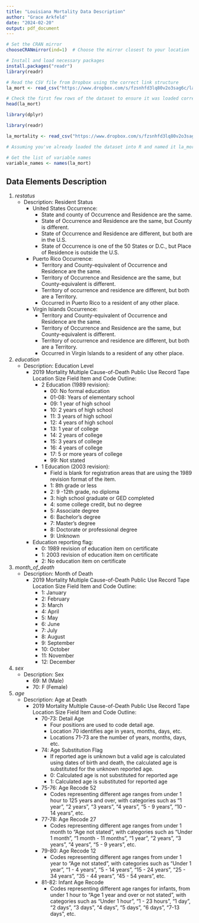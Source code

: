 ```yaml
---
title: "Louisiana Mortality Data Description"
author: "Grace Arkfeld"
date: "2024-02-20"
output: pdf_document
---
```

```r
# Set the CRAN mirror
chooseCRANmirror(ind=1)  # Choose the mirror closest to your location

# Install and load necessary packages
install.packages("readr")
library(readr)

# Read the CSV file from Dropbox using the correct link structure
la_mort <- read_csv("https://www.dropbox.com/s/fzsnhfd3lq80v2o3sag6c/la_mort.csv?dl=1")

# Check the first few rows of the dataset to ensure it was loaded correctly
head(la_mort)
```
```r
library(dplyr)
```
```r
library(readr)
```
```r
la_mortality <- read_csv("https://www.dropbox.com/s/fzsnhfd3lq80v2o3sag6c/la_mort.csv?dl=1/LA_Mortality_File.csv")
```
```r
# Assuming you've already loaded the dataset into R and named it la_mort

# Get the list of variable names
variable_names <- names(la_mort)
```
## Data Elements Description

1. *restatus*  
   - Description: Resident Status
     - United States Occurrence:
         - State and county of Occurrence and Residence are the same.
         - State of Occurrence and Residence are the same, but County is different.
         - State of Occurrence and Residence are different, but both are in the U.S.
         - State of Occurrence is one of the 50 States or D.C., but Place of Residence is outside the U.S.
     - Puerto Rico Occurrence:
         - Territory and County-equivalent of Occurrence and Residence are the same.
         - Territory of Occurrence and Residence are the same, but County-equivalent is different.
         - Territory of occurrence and residence are different, but both are a Territory.
         - Occurred in Puerto Rico to a resident of any other place.
     - Virgin Islands Occurrence:
         - Territory and County-equivalent of Occurrence and Residence are the same.
         - Territory of Occurrence and Residence are the same, but County-equivalent is different.
         - Territory of occurrence and residence are different, but both are a Territory.
         - Occurred in Virgin Islands to a resident of any other place.

2. *education*  
   - Description: Education Level
     - 2019 Mortality Multiple Cause-of-Death Public Use Record Tape Location Size Field Item and Code Outline:
         - 2 Education (1989 revision):
             - 00: No formal education
             - 01-08: Years of elementary school
             - 09: 1 year of high school
             - 10: 2 years of high school
             - 11: 3 years of high school
             - 12: 4 years of high school
             - 13: 1 year of college
             - 14: 2 years of college
             - 15: 3 years of college
             - 16: 4 years of college
             - 17: 5 or more years of college
             - 99: Not stated
         - 1 Education (2003 revision):
             - Field is blank for registration areas that are using the 1989 revision format of the item.
             - 1: 8th grade or less
             - 2: 9 -12th grade, no diploma
             - 3: high school graduate or GED completed
             - 4: some college credit, but no degree
             - 5: Associate degree
             - 6: Bachelor’s degree
             - 7: Master’s degree
             - 8: Doctorate or professional degree
             - 9: Unknown
     - Education reporting flag:
         - 0: 1989 revision of education item on certificate
         - 1: 2003 revision of education item on certificate
         - 2: No education item on certificate
3. *month_of_death*  
   - Description: Month of Death
     - 2019 Mortality Multiple Cause-of-Death Public Use Record Tape Location Size Field Item and Code Outline:
         - 1: January
         - 2: February
         - 3: March
         - 4: April
         - 5: May
         - 6: June
         - 7: July
         - 8: August
         - 9: September
         - 10: October
         - 11: November
         - 12: December

4. *sex*  
   - Description: Sex
     - 69: M (Male)
     - 70: F (Female)

5. *age*  
   - Description: Age at Death
     - 2019 Mortality Multiple Cause-of-Death Public Use Record Tape Location Size Field Item and Code Outline:
         - 70-73: Detail Age
             - Four positions are used to code detail age.
             - Location 70 identifies age in years, months, days, etc.
             - Locations 71-73 are the number of years, months, days, etc.
         - 74: Age Substitution Flag
             - If reported age is unknown but a valid age is calculated using dates of birth and death, the calculated age is substituted for the unknown reported age.
             - 0: Calculated age is not substituted for reported age
             - 1: Calculated age is substituted for reported age
         - 75-76: Age Recode 52
             - Codes representing different age ranges from under 1 hour to 125 years and over, with categories such as "1 year", "2 years", "3 years", "4 years", "5 - 9 years", "10 - 14 years", etc.
         - 77-78: Age Recode 27
             - Codes representing different age ranges from under 1 month to "Age not stated", with categories such as "Under 1 month", "1 month - 11 months", "1 year", "2 years", "3 years", "4 years", "5 - 9 years", etc.
         - 79-80: Age Recode 12
             - Codes representing different age ranges from under 1 year to "Age not stated", with categories such as "Under 1 year", "1 - 4 years", "5 - 14 years", "15 - 24 years", "25 - 34 years", "35 - 44 years", "45 - 54 years", etc.
         - 81-82: Infant Age Recode
             - Codes representing different age ranges for infants, from under 1 hour to "Age 1 year and over or not stated", with categories such as "Under 1 hour", "1 - 23 hours", "1 day", "2 days", "3 days", "4 days", "5 days", "6 days", "7-13 days", etc.



